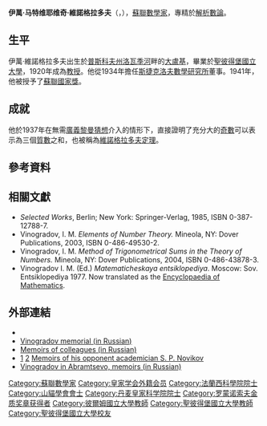 {{other people|维诺格拉多夫|维诺格拉多夫}}
{{Infobox scientist
|name              = 伊萬·維諾格拉多夫<br />Иван Виноградов
|image             = 
|image_size        = 
|caption           = 伊萬·維諾格拉多夫
|birth_date        = {{birth date|1891|09|14|df=y}}
|birth_place       = [[俄羅斯帝國|俄羅斯帝國]][[普斯科夫州|普斯科夫州]][[大盧基|大盧基]]
|death_date        = {{death date and age|1983|03|20|1891|09|14|df=y}}
|death_place       = [[蘇聯|蘇聯]][[莫斯科|莫斯科]]
|nationality       = [[俄羅斯|俄羅斯]]
|ethnicity         =
|field             = [[數學家|數學家]]
|work_institutions =
|doctoral_advisor  = {{tsl|en|J. V. Uspensky|James Victor Uspensky}}<ref>{{Cite web |url=http://www.genealogy.math.ndsu.nodak.edu/id.php?id=161844 |title=存档副本 |access-date=2017-04-15 |archive-date=2020-08-02 |archive-url=https://web.archive.org/web/20200802003221/https://genealogy.math.ndsu.nodak.edu/id.php?id=161844 }}</ref>
|doctoral_students =
|alma_mater        = [[圣彼得堡国立大学|圣彼得堡国立大学]]
|known_for         = [[維諾格拉多夫定理|維諾格拉多夫定理]]
|prizes            = [[皇家學會|皇家學會]]外籍院士<ref name="frs">{{cite journal|title=Ivan Matveevich Vinogradov, 14 September 1891 - 20 March 1983|journal=Biographical Memoirs of Fellows of the Royal Society|date=1985-11-01|doi=10.1098/rsbm.1985.0021|url=http://rsbm.royalsocietypublishing.org/content/31/611|language=en|volume=31|pages=611–631|issn=0080-4606|accessdate=2018-04-02|author=J. W. S. Cassels, F. R. S, R. C. Vaughan}}</ref>
|awards={{{!}} style="background: transparent"
{{!}} {{社会主义劳动英雄|1945}} {{!!}} {{社会主义劳动英雄|1971}}
{{!}}}
{{{!}} style="background: transparent"
{{!}} {{列宁勋章|1945}} {{!!}} {{列宁勋章|1971}} {{!!}} {{列宁勋章}} {{!!}} {{列宁勋章}}
{{!}}-
{{!}} {{列宁勋章}} {{!!}} {{十月革命勋章}} {{!!}} {{纪念列宁诞辰一百周年奖章}} {{!!}} {{卫国战争中忘我劳动奖章}}
{{!}}-
{{!}} {{莫斯科建城八百周年奖章}}
{{!}}}
{{{!}} style="background: transparent"
{{!}} {{列宁奖|1972}} {{!!}} {{斯大林奖|1941}} {{!!}} {{苏联国家奖|1983}}
{{!}}}
}} 
'''伊萬·马特维耶维奇·維諾格拉多夫'''（{{lang-ru|'''Иван Матвеевич Виноградов'''}}，{{bd|1891年|9月14日|1983年|3月20日|catIdx=V维}}），[[蘇聯|蘇聯]][[數學家|數學家]]，專精於[[解析數論|解析數論]]。

== 生平 ==
伊萬·維諾格拉多夫出生於[[普斯科夫州|普斯科夫州]][[洛瓦季河|洛瓦季河]]畔的[[大盧基|大盧基]]，畢業於[[聖彼得堡國立大學|聖彼得堡國立大學]]，1920年成為[[教授|教授]]。他從1934年擔任[[斯捷克洛夫數學研究所|斯捷克洛夫數學研究所]]董事。1941年，他被授予了[[蘇聯國家獎|蘇聯國家獎]]。

==成就==
他於1937年在無需[[廣義黎曼猜想|廣義黎曼猜想]]介入的情形下，直接證明了充分大的[[奇數|奇數]]可以表示為三個[[質數|質數]]之和，也被稱為[[維諾格拉多夫定理|維諾格拉多夫定理]]。

==參考資料==
{{reflist}}

==相關文獻==
*''Selected Works'', Berlin; New York: Springer-Verlag, 1985, ISBN 0-387-12788-7.
*Vinogradov, I. M. ''Elements of Number Theory.'' Mineola, NY: Dover Publications, 2003, ISBN 0-486-49530-2.
*Vinogradov, I. M. ''Method of Trigonometrical Sums in the Theory of Numbers.'' Mineola, NY: Dover Publications, 2004, ISBN 0-486-43878-3.
*Vinogradov I. M. (Ed.) ''Matematicheskaya entsiklopediya''. Moscow: Sov. Entsiklopediya 1977. Now translated as the  [[Encyclopaedia_of_Mathematics|Encyclopaedia of Mathematics]].

==外部連結==
* {{MacTutor Biography|id=Vinogradov}}
* [http://www.museum.ru/M833 Vinogradov memorial (in Russian)] {{Wayback|url=http://www.museum.ru/M833 |date=20130318204401 }}
* [http://www.imec.msu.ru/pages/05-03-17-5976848.html Memoirs of colleagues (in Russian)] {{Wayback|url=http://www.imec.msu.ru/pages/05-03-17-5976848.html |date=20140305124533 }}
* [http://www.mi.ras.ru/~snovikov/Mat_60.doc] {{Wayback|url=http://www.mi.ras.ru/~snovikov/Mat_60.doc |date=20160303204631 }}[http://www.mi.ras.ru/~snovikov/991.pdf] {{Wayback|url=http://www.mi.ras.ru/~snovikov/991.pdf |date=20180403162227 }}[https://web.archive.org/web/20110515203948/http://www.mccme.ru/edu/index.php?ikey=n-rohlin Memoirs of his opponent academician [[Sergei_Novikov_(mathematician)|S. P. Novikov]]]
* [http://www.proza.ru/2009/10/18/120 Vinogradov in Abramtsevo, memoirs (in Russian)]

{{罗蒙诺索夫金质奖章获得者}}
{{Authority control}}
{{DEFAULTSORT:Vinogrado, Ivan}}
[[Category:蘇聯數學家|Category:蘇聯數學家]]
[[Category:皇家学会外籍会员|Category:皇家学会外籍会员]]
[[Category:法蘭西科學院院士|Category:法蘭西科學院院士]]
[[Category:山貓學會會士|Category:山貓學會會士]]
[[Category:丹麦皇家科学院院士|Category:丹麦皇家科学院院士]]
[[Category:罗蒙诺索夫金质奖章获得者|Category:罗蒙诺索夫金质奖章获得者]]
[[Category:彼爾姆國立大學教師|Category:彼爾姆國立大學教師]]
[[Category:聖彼得堡國立大學教師|Category:聖彼得堡國立大學教師]]
[[Category:聖彼得堡國立大學校友|Category:聖彼得堡國立大學校友]]